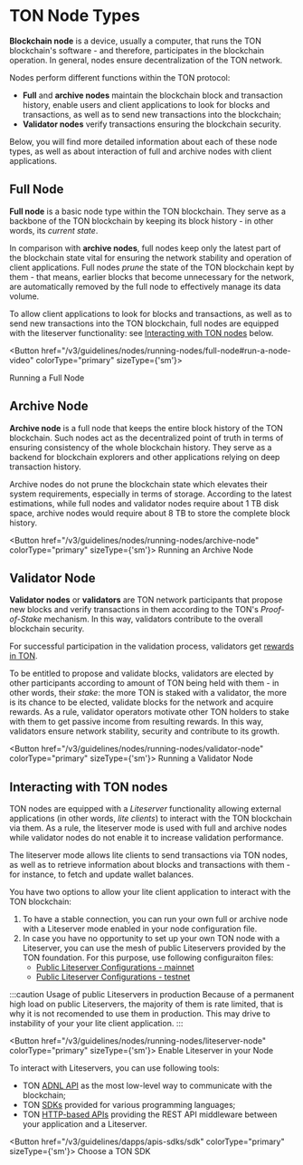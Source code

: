 
# TON Node Types

**Blockchain node** is a device, usually a computer, that runs the TON blockchain's software - and therefore, participates in the blockchain operation.
In general, nodes ensure decentralization of the TON network.

Nodes perform different functions within the TON protocol:

- **Full** and **archive nodes** maintain the blockchain block and transaction history, enable users and client applications to look for blocks and transactions, as well as to send new transactions into the blockchain;
- **Validator nodes** verify transactions ensuring the blockchain security.

Below, you will find more detailed information about each of these node types, as well as about interaction of full and archive nodes with client applications.

## Full Node

**Full node** is a basic node type within the TON blockchain.
They serve as a backbone of the TON blockchain by keeping its block history - in other words, its _current state_.

In comparison with **archive nodes**, full nodes keep only the latest part of the blockchain state vital for ensuring the network stability and operation of client applications.
Full nodes _prune_ the state of the TON blockchain kept by them - that means, earlier blocks that become unnecessary for the network, are automatically removed by the full node to effectively manage its data volume.

To allow client applications to look for blocks and transactions, as well as to send new transactions into the TON blockchain, full nodes are equipped with the liteserver functionality: see [Interacting with TON nodes](#interacting-with-ton-nodes) below.

<Button href="/v3/guidelines/nodes/running-nodes/full-node#run-a-node-video"
colorType="primary" sizeType={'sm'}>

Running a Full Node

</Button>

## Archive Node

**Archive node** is a full node that keeps the entire block history of the TON blockchain.
Such nodes act as the decentralized point of truth in terms of ensuring consistency of the whole blockchain history.
They serve as a backend for blockchain explorers and other applications relying on deep transaction history.

Archive nodes do not prune the blockchain state which elevates their system requirements, especially in terms of storage.
According to the latest estimations, while full nodes and validator nodes require about 1 TB disk space, archive nodes would require about 8 TB to store the complete block history.

<Button href="/v3/guidelines/nodes/running-nodes/archive-node"
colorType="primary" sizeType={'sm'}>
Running an Archive Node
</Button>

## Validator Node

**Validator nodes** or **validators** are TON network participants that propose new blocks and verify transactions in them according to the TON's _Proof-of-Stake_ mechanism.
In this way, validators contribute to the overall blockchain security.

For successful participation in the validation process, validators get [rewards in TON](/v3/documentation/infra/nodes/validation/staking-incentives).

To be entitled to propose and validate blocks, validators are elected by other participants according to amount of TON being held with them - in other words, their _stake_: the more TON is staked with a validator, the more is its chance to be elected, validate blocks for the network and acquire rewards.
As a rule, validator operators motivate other TON holders to stake with them to get passive income from resulting rewards.
In this way, validators ensure network stability, security and contribute to its growth.

<Button href="/v3/guidelines/nodes/running-nodes/validator-node"
colorType="primary" sizeType={'sm'}>
Running a Validator Node
</Button>

## Interacting with TON nodes

TON nodes are equipped with a _Liteserver_ functionality allowing external applications (in other words, _lite clients_) to interact with the TON blockchain via them.
As a rule, the liteserver mode is used with full and archive nodes while validator nodes do not enable it to increase validation performance.

The liteserver mode allows lite clients to send transactions via TON nodes, as well as to retrieve information about blocks and transactions with them - for instance, to fetch and update wallet balances.

You have two options to allow your lite client application to interact with the TON blockchain:

1. To have a stable connection, you can run your own full or archive node with a Liteserver mode enabled in your node configuration file.
2. In case you have no opportunity to set up your own TON node with a Liteserver, you can use the mesh of public Liteservers provided by the TON foundation. For this purpose, use following configuraiton files:
   - [Public Liteserver Configurations - mainnet](https://ton.org/global-config.json)
   - [Public Liteserver Configurations - testnet](https://ton.org/testnet-global.config.json)

:::caution Usage of public Liteservers in production
Because of a permanent high load on public Liteservers, the majority of them is rate limited, that is why it is not recomended to use them in production.
This may drive to instability of your your lite client application.
:::

<Button href="/v3/guidelines/nodes/running-nodes/liteserver-node"
colorType="primary" sizeType={'sm'}>
Enable Liteserver in your Node
</Button>

To interact with Liteservers, you can use following tools:

- TON [ADNL API](/v3/guidelines/dapps/apis-sdks/ton-adnl-apis) as the most low-level way to communicate with the blockchain;
- TON [SDKs](/v3/guidelines/dapps/apis-sdks/sdk) provided for various programming languages;
- TON [HTTP-based APIs](/v3/concepts/dive-into-ton/ton-ecosystem/explorers-in-ton) providing the REST API middleware between your application and a Liteserver.

<Button href="/v3/guidelines/dapps/apis-sdks/sdk"
colorType="primary" sizeType={'sm'}>
Choose a TON SDK
</Button>
